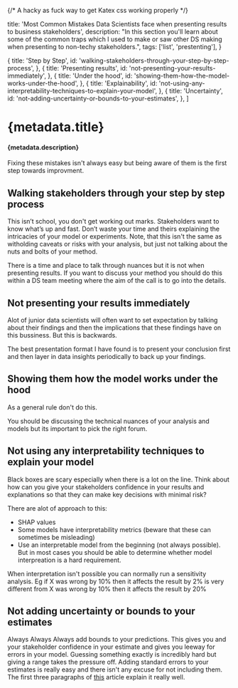 {/* A hacky as fuck way to get Katex css working properly */}

<link
  rel="stylesheet"
  href="https://cdn.jsdelivr.net/npm/katex@0.16.9/dist/katex.min.css"
  integrity="sha384-n8MVd4RsNIU0tAv4ct0nTaAbDJwPJzDEaqSD1odI+WdtXRGWt2kTvGFasHpSy3SV"
  crossOrigin="anonymous"
/>

  title:
    'Most Common Mistakes Data Scientists face when presenting results to business stakeholders',
  description:
    "In this section you'll learn about some of the common traps which I used to make or saw other DS making when presenting to non-techy stakeholders.",
  tags: ['list', 'prestenting'],
}

  {
    title: 'Step by Step',
    id: 'walking-stakeholders-through-your-step-by-step-process',
  },
  {
    title: 'Presenting results',
    id: 'not-presenting-your-results-immediately',
  },
  {
    title: 'Under the hood',
    id: 'showing-them-how-the-model-works-under-the-hood',
  },
  {
    title: 'Explainability',
    id: 'not-using-any-interpretability-techniques-to-explain-your-model',
  },
  {
    title: 'Uncertainty',
    id: 'not-adding-uncertainty-or-bounds-to-your-estimates',
  },
]

# {metadata.title}

#### {metadata.description}

<Note>
  Fixing these mistakes isn't always easy but being aware of them is the first
  step towards improvment.
</Note>

## Walking stakeholders through your step by step process

This isn’t school, you don't get working out marks. Stakeholders want to know what’s up and fast. Don’t waste your time and theirs explaining the intricacies of your model or experiments. Note, that this isn't the same as witholding caveats or risks with your analysis, but just not talking about the nuts and bolts of your method.

There is a time and place to talk through nuances but it is not when presenting results. If you want to discuss your method you should do this within a DS team meeting where the aim of the call is to go into the details.

## Not presenting your results immediately

Alot of junior data scientists will often want to set expectation by talking about their findings and then the implications that these findings have on this bussiness. But this is backwards.

The best presentation format I have found is to present your conclusion first and then layer in data insights periodically to back up your findings.

## Showing them how the model works under the hood

As a general rule don't do this.

You should be discussing the technical nuances of your analysis and models but its important to pick the right forum.

## Not using any interpretability techniques to explain your model

Black boxes are scary especially when there is a lot on the line. Think about how can you give your stakeholders confidence in your results and explanations so that they can make key decisions with minimal risk?

There are alot of approach to this:

- SHAP values
- Some models have interpretability metrics (beware that these can sometimes be misleading)
- Use an interpretable model from the beginning (not always possible). But in most cases you should be able to determine whether model interpreation is a hard requirement.

When interpretation isn't possible you can normally run a sensitivity analysis. Eg if X was wrong by 10% then it affects the result by 2% is very different from X was wrong by 10% then it affects the result by 20%

## Not adding uncertainty or bounds to your estimates

Always Always Always add bounds to your predictions. This gives you and your stakeholder confidence in your estimate and gives you leeway for errors in your model. Guessing something exactly is incredibly hard but giving a range takes the pressure off. Adding standard errors to your estimates is really easy and there isn't any excuse for not including them. The first three paragraphs of [this](https://matheusfacure.github.io/python-causality-handbook/03-Stats-Review-The-Most-Dangerous-Equation.html) article explain it really well.
